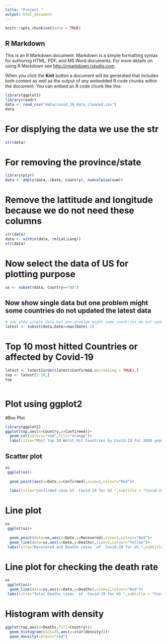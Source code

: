 ```yaml
---
title: "Project "
output: html_document
---
```


```r
knitr::opts_chunk$set(echo = TRUE)
```

## R Markdown

This is an R Markdown document. Markdown is a simple formatting syntax for authoring HTML, PDF, and MS Word documents. For more details on using R Markdown see <http://rmarkdown.rstudio.com>.

When you click the **Knit** button a document will be generated that includes both content as well as the output of any embedded R code chunks within the document. You can embed an R code chunk like this:

```r
library(ggplot2)
library(readr)
data <- read_csv("data/covid_19_data_cleaned.csv")
data
```


# For displying the data we use the str
```r
str(data)
```
# For removing the province/state
```r
library(plyr)
data <- ddply(data,.(Date, Country), numcolwise(sum))
```

# Remove the lattitude and longitude because we do not need these columns
```r
str(data)
data <- within(data, rm(Lat,Long))
str(data)
```

# Now select the data of US for plotting purpose
```r
us <- subset(data, Country=="US")
```

## Now show single data but one problem might some countries do not updated the latest data
```r
# now show single data but one problem might some countries do not updated the latest data
latest <- subset(data,Date==max(Date)-3)


```
# Top 10 most hitted Countries or affected by Covid-19

```r


latest <- latest[order(latest$Confirmed,decreasing = TRUE),]
top <- latest[1:10,]
top



```




# Plot using ggplot2
#Box Plot
```r


library(ggplot2)
ggplot(top,aes(x=Country,y=Confirmed))+
  geom_col(colors="red",fill="orange")+
  labs(title="Most top 10 Worst Hit Countries by Covid-19 for 2020 year",subtitle = "Covid-19 Dataset",caption = "Rukhsar Ahmed")

```
## Scatter plot
```r

us
 ggplot(us)+
  
  geom_point(aes(x=Date,y=Confirmed),size=2,colour="Red")+
 
  labs(title="Confirmed case of  Covid-19 for US ",subtitle = "Covid-19 Cases",caption = "Rukhsar Ahmed")

```
# Line plot
```r

us
 ggplot(us)+
  
  geom_point(data=us,aes(x=Date,y=Recovered),size=2,colour="Red")+
  geom_line(data=us,aes(x=Date,y=Deaths),size=2,colour="Yellow")+
 labs(title="Recovered and Deaths cases  of  Covid-19 for US ",subtitle = "Covid-19 Cases",caption = "Rukhsar Ahmed")


```
# Line plot for checking the death rate 

```r
us
 ggplot(us)+
  geom_line(data=us,aes(x=Date,y=Deaths),size=2,colour="Red")+
 labs(title="Total Deaths cases  of  Covid-19 for US ",subtitle = "Covid-19 Cases",caption = "Rukhsar Ahmed")

```
# Histogram with density 
```r
ggplot(top,aes(x=Deaths,fill=Country))+
  geom_histogram(bins=35,aes(y=stat(density)))+
  geom_density(colour="red")

```

